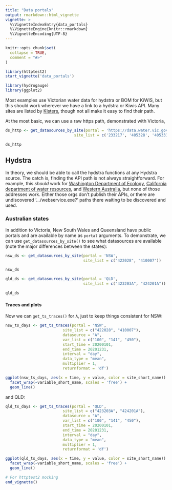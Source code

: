 ```yaml
---
title: "Data portals"
output: rmarkdown::html_vignette
vignette: >
  %\VignetteIndexEntry{data_portals}
  %\VignetteEngine{knitr::rmarkdown}
  %\VignetteEncoding{UTF-8}
---
```


```r
knitr::opts_chunk$set(
  collapse = TRUE,
  comment = "#>"
)

library(httptest2)
start_vignette('data_portals')
```

```r
library(hydrogauge)
library(ggplot2)
```

Most examples use Victorian water data for hydstra or BOM for KiWIS, but this should work wherever we have a link to a hydstra or Kiwis API. Many sites are listed by [Kisters](https://resources.kisters.com.au/public/kisters-web-publishing/), though not all make it easy to find their path. 

At the most basic, we can use a raw https path, demonstrated with Victoria,


```r
ds_http <- get_datasources_by_site(portal = 'https://data.water.vic.gov.au/WMIS/cgi/webservice.exe?', 
                              site_list = c('233217', '405328', '405331', '405837'))
```

```r
ds_http
```

## Hydstra

In theory, we should be able to call the hydstra functions at any Hydstra source. The catch is, finding the API path is not always straightforward. For example, this *should* work for [Washington Department of Ecology](https://apps.ecology.wa.gov/continuousflowandwq/), [California department of water resources](https://wdl.water.ca.gov/waterdatalibrary/), and [Western Australia](https://kumina.water.wa.gov.au/waterinformation/telem/stage.cfm), but none of those addresses work. Either those orgs don't publish their APIs, or there are undiscovered '.../webservice.exe?' paths there waiting to be discovered and used.  

### Australian states

In addition to Victoria, New South Wales and Queensland have public portals and are available by name as `portal` arguments. To demonstrate, we can use `get_datasources_by_site()` to see what datasources are available (note the major differences between the states):

```r
nsw_ds <- get_datasources_by_site(portal = 'NSW', 
                                  site_list = c("422028", "410007"))
```

```r
nsw_ds
```

```r
qld_ds <- get_datasources_by_site(portal = 'QLD', 
                                  site_list = c("423203A", "424201A"))
```

```r
qld_ds
```

#### Traces and plots

Now we can `get_ts_traces()` for `A`, just to keep things consistent for NSW:

```r
nsw_ts_days <- get_ts_traces(portal = 'NSW', 
                         site_list = c("422028", "410007"),
                         datasource = "A", 
                         var_list = c("100", "141", "450"),
                         start_time = 20200101,
                         end_time = 20201231,
                         interval = "day",
                         data_type = "mean",
                         multiplier = 1,
                         returnformat = 'df')

```

```r
ggplot(nsw_ts_days, aes(x = time, y = value, color = site_short_name)) + 
  facet_wrap(~variable_short_name, scales = 'free') + 
  geom_line()
```

and QLD:

```r
qld_ts_days <- get_ts_traces(portal = 'QLD', 
                         site_list = c("423203A", "424201A"),
                         datasource = "A", 
                         var_list = c("100", "141", "450"),
                         start_time = 20200101,
                         end_time = 20201231,
                         interval = "day",
                         data_type = "mean",
                         multiplier = 1,
                         returnformat = 'df')

```

```r
ggplot(qld_ts_days, aes(x = time, y = value, color = site_short_name)) + 
  facet_wrap(~variable_short_name, scales = 'free') + 
  geom_line()
```

```r
# For httptest2 mocking
end_vignette()
```
